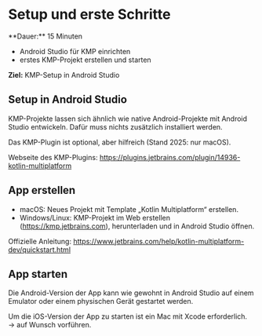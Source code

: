 
# Setup und erste Schritte

<Callout>
  **Dauer:** 15 Minuten 

  - Android Studio für KMP einrichten
  - erstes KMP-Projekt erstellen und starten

  **Ziel:** KMP-Setup in Android Studio
</Callout>

## Setup in Android Studio

KMP-Projekte lassen sich ähnlich wie native Android-Projekte mit Android Studio entwickeln. Dafür muss nichts zusätzlich installiert werden. 

Das KMP-Plugin ist optional, aber hilfreich (Stand 2025: nur macOS).

Webseite des KMP-Plugins: https://plugins.jetbrains.com/plugin/14936-kotlin-multiplatform


## App erstellen 

- macOS: Neues Projekt mit Template „Kotlin Multiplatform“ erstellen.
- Windows/Linux: KMP-Projekt im Web erstellen (https://kmp.jetbrains.com), herunterladen und in Android Studio öffnen.

Offizielle Anleitung: https://www.jetbrains.com/help/kotlin-multiplatform-dev/quickstart.html

## App starten

Die Android-Version der App kann wie gewohnt in Android Studio auf einem Emulator oder einem physischen Gerät gestartet werden.

Um die iOS-Version der App zu starten ist ein Mac mit Xcode erforderlich. &rarr; auf Wunsch vorführen.